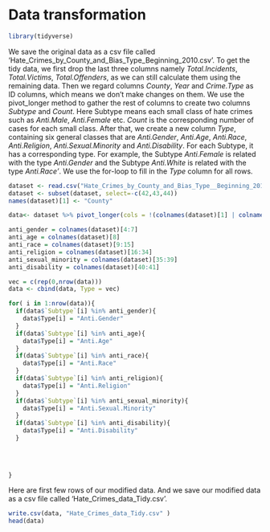 # Data transformation

```r
library(tidyverse)
```

We save the original data as a csv file called 'Hate_Crimes_by_County_and_Bias_Type_Beginning_2010.csv'. To get the tidy data, we first drop the last three columns namely *Total.Incidents*, *Total.Victims*, *Total.Offenders*, as we can still calculate them using the remaining data. Then we regard columns *County*, *Year* and *Crime.Type* as ID columns, which means we don't make changes on them. We use the pivot_longer method to gather the rest of columns to create two columns *Subtype* and *Count*. Here Subtype means each small class of hate crimes such as *Anti.Male*, *Anti.Female* etc. *Count* is the corresponding number of cases for each small class. After that, we create a new column *Type*, containing six general classes that are *Anti.Gender*, *Anti.Age*, *Anti.Race*, *Anti.Religion*, *Anti.Sexual.Minority* and *Anti.Disability*. For each Subtype, it has a corresponding type. For example, the Subtype *Anti.Female* is related with the type *Anti.Gender* and the Subtype *Anti.White* is related with the type *Anti.Race'*. We use the for-loop to fill in the *Type* column for all rows.


```r
dataset <- read.csv("Hate_Crimes_by_County_and_Bias_Type__Beginning_2010.csv")
dataset <- subset(dataset, select=-c(42,43,44))
names(dataset)[1] <- "County"

data<- dataset %>% pivot_longer(cols = !(colnames(dataset)[1] | colnames(dataset)[2] | colnames(dataset)[3]), names_to = "Subtype", values_to = "Count")

anti_gender = colnames(dataset)[4:7]
anti_age = colnames(dataset)[8]
anti_race = colnames(dataset)[9:15]
anti_religion = colnames(dataset)[16:34]
anti_sexual_minority = colnames(dataset)[35:39]
anti_disability = colnames(dataset)[40:41]

vec = c(rep(0,nrow(data)))
data <- cbind(data, Type = vec)

for( i in 1:nrow(data)){
  if(data$`Subtype`[i] %in% anti_gender){
    data$Type[i] = "Anti.Gender"
  }
  if(data$`Subtype`[i] %in% anti_age){
    data$Type[i] = "Anti.Age"
  }
  if(data$`Subtype`[i] %in% anti_race){
    data$Type[i] = "Anti.Race"
  }
  if(data$`Subtype`[i] %in% anti_religion){
    data$Type[i] = "Anti.Religion"
  }
  if(data$`Subtype`[i] %in% anti_sexual_minority){
    data$Type[i] = "Anti.Sexual.Minority"
  }
  if(data$`Subtype`[i] %in% anti_disability){
    data$Type[i] = "Anti.Disability"
  }
  

  
  
}
```

Here are first few rows of our modified data. And we save our modified data as a csv file called 'Hate_Crimes_data_Tidy.csv'.

```r
write.csv(data, "Hate_Crimes_data_Tidy.csv" )
head(data)
```


